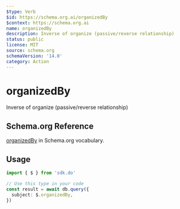 ```yaml
---
$type: Verb
$id: https://schema.org.ai/organizedBy
$context: https://schema.org.ai
name: organizedBy
description: Inverse of organize (passive/reverse relationship)
status: public
license: MIT
source: schema.org
schemaVersion: '14.0'
category: Action
---
```


# organizedBy

Inverse of organize (passive/reverse relationship)

## Schema.org Reference

[organizedBy](https://schema.org/OrganizeAction) in Schema.org vocabulary.

## Usage

```typescript
import { $ } from 'sdk.do'

// Use this type in your code
const result = await db.query({
  subject: $.organizedBy,
})
```
